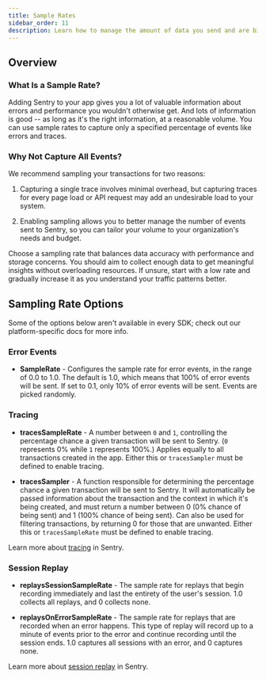 ```yaml
---
title: Sample Rates
sidebar_order: 11
description: Learn how to manage the amount of data you send and are billed for in Sentry by adjusting the sample rates of various Sentry products including Traces and Session Replays.
---
```


## Overview

### What Is a Sample Rate?

Adding Sentry to your app gives you a lot of valuable information about errors and performance you wouldn't otherwise get. And lots of information is good -- as long as it's the right information, at a reasonable volume. You can use sample rates to capture only a specified percentage of events like errors and traces.


### Why Not Capture All Events?

We recommend sampling your transactions for two reasons:

1. Capturing a single trace involves minimal overhead, but capturing traces for every page load or API request may add an undesirable load to your system.

1. Enabling sampling allows you to better manage the number of events sent to Sentry, so you can tailor your volume to your organization's needs and budget.

Choose a sampling rate that balances data accuracy with performance and storage concerns. You should aim to collect enough data to get meaningful insights without overloading resources. If unsure, start with a low rate and gradually increase it as you understand your traffic patterns better.

## Sampling Rate Options

<Alert>
Some of the options below aren't available in every SDK; check out our platform-specific docs for more info.
</Alert>

### Error Events

- **SampleRate** - Configures the sample rate for error events, in the range of 0.0 to 1.0. The default is 1.0, which means that 100% of error events will be sent. If set to 0.1, only 10% of error events will be sent. Events are picked randomly.

### Tracing

- **tracesSampleRate** - A number between `0` and `1`, controlling the percentage chance a given transaction will be sent to Sentry. (`0` represents 0% while `1` represents 100%.) Applies equally to all transactions created in the app. Either this or `tracesSampler` must be defined to enable tracing.

- **tracesSampler** - A function responsible for determining the percentage chance a given transaction will be sent to Sentry. It will automatically be passed information about the transaction and the context in which it's being created, and must return a number between 0 (0% chance of being sent) and 1 (100% chance of being sent). Can also be used for filtering transactions, by returning 0 for those that are unwanted. Either this or `tracesSampleRate` must be defined to enable tracing.

Learn more about [tracing](/product/tracing/) in Sentry.
### Session Replay

- **replaysSessionSampleRate** - The sample rate for replays that begin recording immediately and last the entirety of the user's session. 1.0 collects all replays, and 0 collects none.

- **replaysOnErrorSampleRate** - The sample rate for replays that are recorded when an error happens. This type of replay will record up to a minute of events prior to the error and continue recording until the session ends. 1.0 captures all sessions with an error, and 0 captures none.

Learn more about [session replay](/product/explore/session-replay/) in Sentry.
